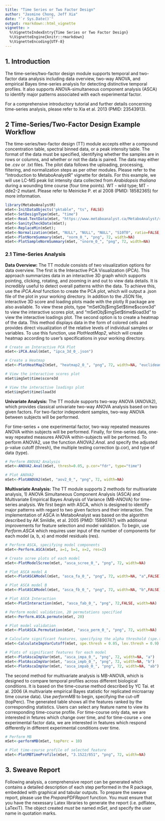 ```yaml
---
title: "Time Series or Two Factor Design"
author: "Jasmine Chong, Jeff Xia"
date: "`r Sys.Date()`"
output: rmarkdown::html_vignette
vignette: >
  %\VignetteIndexEntry{Time Series or Two Factor Design}
  %\VignetteEngine{knitr::rmarkdown}
  %\VignetteEncoding{UTF-8}
---
```


## 1. Introduction

The time-series/two-factor design module supports temporal and two-factor data analysis including data overview, two-way ANOVA, and empirical Bayes time-series analysis for detecting distinctive temporal profiles. It also supports ANOVA-simultaneous component analysis (ASCA) to identify major patterns associated with each experimental factor.

For a comprehensive introductory tutorial and further details concerning time-series analysis, please refer to Xia et al. 2013 (PMID: 23543913). 


## 2 Time-Series/Two-Factor Design Example Workflow 

The time-series/two-factor design (TT) module accepts either a compound concentration table, spectral binned data, or a peak intensity table. The format of the data must be specified, identifying whether the samples are in rows or columns, and whether or not the data is paired. The data may either be .csv or .txt files. The pilot data follows the uploading, processing, filtering, and normalization steps as per other modules. Please refer to the "Introduction to MetaboAnalystR" vignette for details. For this example, we will use LC-MS peak list intensity data collected from *Arabidopsis thaliana* during a wounding time course (four time points). WT - wild type; MT - dde2-2 mutant. Please refer to Meinicke P. et al 2008 (PMID: 18582365) for more information.  

```r
library(MetaboAnalystR)
mSet<-InitDataObjects("pktable", "ts", FALSE)
mSet<-SetDesignType(mSet, "time")
mSet<-Read.TextData(mSet, "https://www.metaboanalyst.ca/MetaboAnalyst/resources/data/cress_time.csv", "colts", "disc");
mSet<-SanityCheckData(mSet);
mSet<-ReplaceMin(mSet);
mSet<-Normalization(mSet, "NULL", "NULL", "NULL", "S10T0", ratio=FALSE, ratioNum=20)
mSet<-PlotNormSummary(mSet, "norm_0_", "png", 72, width=NA)
mSet<-PlotSampleNormSummary(mSet, "snorm_0_", "png", 72, width=NA)

```

### 2.1 Time-Series Analysis 

**Data Overview:** The TT module consists of two visualization options for data overview. The first is the Interactive PCA Visualization (iPCA). This approach summarizes data in an interactive 3D graph which supports pointing, clicking, rotating, and zooming in and out to view data details. It is incredibly useful to detect overall patterns within the data. To achieve this, use the *iPCA.Anal* function to create the PCA plot, which will output a .json file of the plot in your working directory. In addition to the JSON file, interactive 3D score and loading plots made with the plotly R package are also available. To view these plots, type "mSetObj\$imgSet\$time\$score3d" to view the interactive scores plot, and "mSetObj\$imgSet\$time\$load3d" to view the interactive loadings plot. The second option is to create a heatmap of the data. This method displays data in the form of colored cells and provides direct visualization of the relative levels of individual samples or variables. To use this function, use *PlotHeatMap2*, which will create heatmap according to user's specifications in your working directory.

```r
# Create an Interactive PCA Plot
mSet<-iPCA.Anal(mSet, "ipca_3d_0_.json")

# Create a Heatmap
mSet<-PlotHeatMap2(mSet, "heatmap2_0_", "png", 72, width=NA, "euclidean","ward.D","bwm","overview", F, 1, F, F)
```

```r
# View the interactive scores plot
mSet$imgSet$time$score3d 

# View the interactive loadings plot
mSet$imgSet$time$load3d
```

**Univariate Analysis:** The TT module supports two-way ANOVA (ANOVA2), which provides classical univariate two-way ANOVA analysis based on two given factors. For two-factor independent samples, two-way ANOVA between subjects will be performed. 

For time-series + one experimental factor, two-way repeated measures ANOVA within subjects will be performed. 
Finally, for time-series data, one-way repeated measures ANOVA within-subjects will be performed. To perform ANOVA2, use the function *ANOVA2.Anal*. and specify the adjusted p-value cutoff (thresh), the multiple testing correction (p.cor), and type of data (type). 

```r
# Perform ANOVA2 Analysis
mSet<-ANOVA2.Anal(mSet, thresh=0.05, p.cor="fdr", type="time")

# Plot ANOVA2
mSet<-PlotANOVA2(mSet, "aov2_0_", "png", 72, width=NA)
```

**Multivariate Analysis:** The TT module supports 2 methods for multivariate analysis, 1) ANOVA Simultaneous Component Analysis (ASCA) and Multivariate Empirical Bayes Analysis of Variance (MB-ANOVA) for time-series analysis. We first begin with ASCA, which is designed to identify major patterns with regard to two given factors and their interaction. The implementation of ASCA in MetaboAnalyst was based on the algorithm described by AK Smildle, et al. 2005 (PMID: 15890747) with additional improvements for feature selection and model validation. To begin, use *Perform.ASCA* which requires user input of the number of components for each model (a, b, x) and model residuals (res).   

```r
# Perform ASCA, specifying model components
mSet<-Perform.ASCA(mSet, a=1, b=1, x=2, res=2)

# Create scree plots of each model
mSet<-PlotModelScree(mSet, "asca_scree_0_", "png", 72, width=NA)

# Plot ASCA model A
mSet<-PlotASCAModel(mSet, "asca_fa_0_", "png", 72, width=NA, "a",FALSE)

# Plot ASCA model B
mSet<-PlotASCAModel(mSet, "asca_fb_0_", "png", 72, width=NA, "b",FALSE)

# Plot ASCA Interaction
mSet<-PlotInteraction(mSet, "asca_fab_0_", "png", 72,FALSE, width=NA)

# Perform model validation, 20 permutations specified
mSet<-Perform.ASCA.permute(mSet, 20)

# Plot model validation
mSet<-PlotASCA.Permutation(mSet, "asca_perm_0_", "png", 72, width=NA)

# Calculate significant features, specifying the alpha threshold (spe.thresh) and leverage threshold (lev.thresh) 
mSet<-CalculateImpVarCutoff(mSet, spe.thresh = 0.05, lev.thresh = 0.9)

# Plots of significant features for each model
mSet<-PlotAscaImpVar(mSet, "asca_impa_0_", "png", 72, width=NA, "a")
mSet<-PlotAscaImpVar(mSet, "asca_impb_0_", "png", 72, width=NA, "b")
mSet<-PlotAscaImpVar(mSet, "asca_impab_0_", "png", 72, width=NA, "ab")
```

The second method for multivariate analysis is MB-ANOVA, which is designed to compare temporal profiles across different biological conditions. It is based on the time-course method described by YC Tai. et al. 2006 (A multivariate empirical Bayes statistic for replicated microarray time course data). Use *performMB* to begin, specifying the cut-off (topPerc). The generated table shows all the features ranked by the corresponding statistics. Users can select any feature name to view its corresponding time-course profile. For time-course only data, we are interested in fetures which change over time, and for time-course + one experimental factor data, we are interested in features which respond differently in different experimental conditions over time.

```r
# Perform MB
mSet<-performMB(mSet, topPerc = 10)

# Plot time-course profile of selected feature
mSet<-PlotMBTimeProfile(mSet, "3.1522/851", "png", 72, width=NA)

```

## 3. Sweave Report

Following analysis, a comprehensive report can be generated which contains a detailed description of each step performed in the R package, embedded with graphical and tabular outputs. To prepare the sweave report, please use the *PreparePDFReport* function. You must ensure that you have the nexessary Latex libraries to generate the report (i.e. pdflatex, LaTexiT). The object created *must* be named *mSet*, and specify the user name in quotation marks. 
